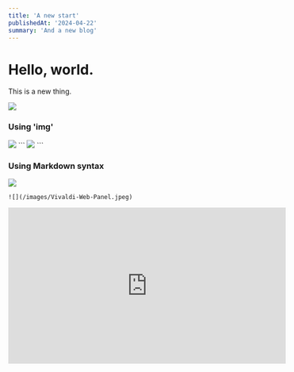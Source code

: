 ```yaml
---
title: 'A new start'
publishedAt: '2024-04-22'
summary: 'And a new blog'
---
```


# Hello, world.

This is a new thing.

![](https://ih1.redbubble.net/image.5070709070.7036/bg,f8f8f8-flat,750x,075,f-pad,750x1000,f8f8f8.u6.jpg)

### Using 'img'
<img src='/images/Vivaldi-Web-Panel.jpeg' />
```
<img src='/images/Vivaldi-Web-Panel.jpeg' />
```

### Using Markdown syntax
![](/images/Vivaldi-Web-Panel.jpeg)
```
![](/images/Vivaldi-Web-Panel.jpeg)
```
<iframe width="560" height="315" src="https://www.youtube.com/embed/xgiSSngNuo0?si=wEka4gS5ZmMT1mjP" title="YouTube video player" frameborder="0" allow="accelerometer; autoplay; clipboard-write; encrypted-media; gyroscope; picture-in-picture; web-share" referrerpolicy="strict-origin-when-cross-origin" allowfullscreen></iframe>